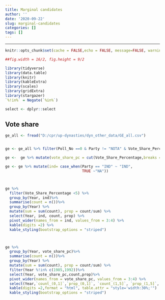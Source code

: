 ```yaml
---
title: Marginal candidates
author: ''
date: '2020-09-22'
slug: marginal-candidates
categories: []
tags: []
---
```


---
```r

knitr::opts_chunk$set(cache = FALSE,echo = FALSE, message=FALSE, warning = FALSE)

##fig.width = 16/2, fig.height = 9/2

library(tidyverse)
library(data.table)
library(knitr)
library(kableExtra)
library(scales)
library(gridExtra)
library(stargazer)
`%!in%` = Negate(`%in%`)

select <- dplyr::select
```


## Vote share

```r

ge_all <- fread("D:/cpr/up-dynasties/dyn_other_data/GE_all.csv")


ge <- ge_all %>% filter(Poll_No ==0 & Party != "NOTA" & Vote_Share_Percentage >0)

ge <-  ge %>% mutate(vote_share_pc = cut(Vote_Share_Percentage,breaks = c(0,1,5,17,Inf)))

ge <- ge %>% mutate(ind= case_when(Party == "IND" ~ "IND",
                                   TRUE ~"NA"))



ge %>%
  filter(Vote_Share_Percentage <5) %>% 
  group_by(Year, ind)%>%
  summarise(count = n())%>%
  group_by(Year) %>%
  mutate(sum = sum(count), prop = count/sum) %>% 
  select(Year, ind, count, prop) %>% 
  pivot_wider(names_from = ind, values_from = 3:4) %>% 
  kable(digits =2) %>% 
  kable_styling(bootstrap_options = "striped")



ge %>%
  group_by(Year, vote_share_pc)%>%
  summarise(count = n())%>%
  group_by(Year) %>%
  mutate(sum = sum(count), prop = count/sum) %>%
  filter(Year %!in% c(1985,1992))%>%
  select(Year, vote_share_pc,count,prop)%>%
  pivot_wider(names_from = vote_share_pc, values_from = 3:4) %>%
  select(Year,`count_(0,1]`,`prop_(0,1]`, `count_(1,5]`, `prop_(1,5]`, `count_(5,17]`, `prop_(5,17]`, `count_(17,Inf]`,`prop_(17,Inf]` )%>%
  kable(digits =2,format = "html", table.attr = "style='width:30%;'")  %>% 
  kable_styling(bootstrap_options = "striped")



```


<!-- ## Incumbent -->


<!-- ```{r} -->
<!-- ge <-  ge %>% mutate(vote_share_pc = cut(Vote_Share_Percentage,breaks = c(0,1,5,17,Inf))) -->



<!-- ge %>%filter(Vote_Share_Percentage>15) %>%  group_by(Year, Incumbent) %>% summarise(count = n()) %>% group_by(Year) %>% mutate(sum = sum(count), prop = count/sum) %>% filter(Year %!in% c(1985,1992)) %>% select(Year, Incumbent,count,prop) %>% pivot_wider(names_from = Incumbent, values_from = 3:4) %>% kable(digits =2) %>% kable_styling(bootstrap_options = "striped") -->
<!-- ``` -->


<!-- ## Recontest -->


<!-- ```{r} -->



<!-- ge %>%filter(Vote_Share_Percentage>5) %>%  group_by(Year, Recontest) %>% summarise(count = n()) %>% group_by(Year) %>% mutate(sum = sum(count), prop = count/sum) %>% filter(Year %!in% c(1985,1992)) %>% select(Year, Recontest,count,prop) %>% pivot_wider(names_from = Recontest, values_from = 3:4) %>% kable(digits =2) %>% kable_styling(bootstrap_options = "striped") -->
<!-- ``` -->

<!-- ## Turncoat -->


<!-- ```{r} -->




<!-- ge %>%filter(Vote_Share_Percentage>5& !is.na(Turncoat) ) %>%  group_by(Year, Turncoat) %>% summarise(count = n()) %>% group_by(Year) %>% mutate(sum = sum(count), prop = count/sum) %>% filter(Year %!in% c(1985,1992)) %>% select(Year, Turncoat,count,prop) %>% pivot_wider(names_from = Turncoat, values_from = 3:4) %>% kable(digits =2) %>% kable_styling(bootstrap_options = "striped") -->
<!-- ``` -->


